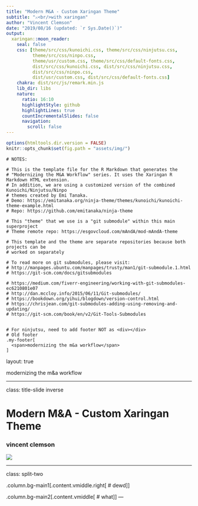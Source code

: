 ```yaml
---
title: "Modern M&A - Custom Xaringan Theme"
subtitle: "⚔<br/>with xaringan"
author: "Vincent Clemson"
date: "2019/08/16 (updated: `r Sys.Date()`)"
output:
  xaringan::moon_reader:
    seal: false
    css: [theme/src/css/kunoichi.css, theme/src/css/ninjutsu.css,
          theme/src/css/ninpo.css,
          theme/usr/custom.css, theme/src/css/default-fonts.css,
          dist/src/css/kunoichi.css, dist/src/css/ninjutsu.css,
          dist/src/css/ninpo.css,
          dist/usr/custom.css, dist/src/css/default-fonts.css]
    chakra: dist/src/js/remark.min.js
    lib_dir: libs
    nature:
      ratio: 16:10
      highlightStyle: github
      highlightLines: true
      countIncrementalSlides: false
      navigation:
        scroll: false
---
```


```r
options(htmltools.dir.version = FALSE)
knitr::opts_chunk$set(fig.path = "assets/img/")
```

```asis
# NOTES:

# This is the template file for the R Markdown that generates the
# "Modernizing the M&A Workflow" series. It uses the Xaringan R Markdown HTML extension.
# In addition, we are using a customized version of the combined Kunoichi/Ninjutsu/Ninpo
# themes created by Emi Tanaka.
# Demo: https://emitanaka.org/ninja-theme/themes/kunoichi/kunoichi-theme-example.html 
# Repo: https://github.com/emitanaka/ninja-theme

# This "theme" that we use is a "git submodule" within this main superproject 
# Theme remote repo: https://esgovcloud.com/mAndA/mod-mAndA-theme

# This template and the theme are separate repositories because both projects can be 
# worked on separately

# To read more on git submodules, please visit:
# http://manpages.ubuntu.com/manpages/trusty/man1/git-submodule.1.html
# https://git-scm.com/docs/gitsubmodules

# https://medium.com/fiverr-engineering/working-with-git-submodules-ec6210801e07
# http://dan.mccloy.info/2015/06/11/Git-submodules/
# https://bookdown.org/yihui/blogdown/version-control.html
# https://chrisjean.com/git-submodules-adding-using-removing-and-updating/
# https://git-scm.com/book/en/v2/Git-Tools-Submodules


# For ninjutsu, need to add footer NOT as <div></div>
# Old footer  
.my-footer[
  <span>modernizing the m&a workflow</span>
]
```

layout: true

<p class="my-footer"><span>modernizing the m&a workflow</span></p>

---

class: title-slide inverse

<h1 class="title">Modern M&A - Custom Xaringan Theme</h1>

<h3 class="author">vincent clemson</h3>

<img class="topic" src="assets/img/topic.png">


---

class: split-two

.column.bg-main1[.content.vmiddle.right[
# dewd
]]

.column.bg-main2[.content.vmiddle[
# what
]]
---